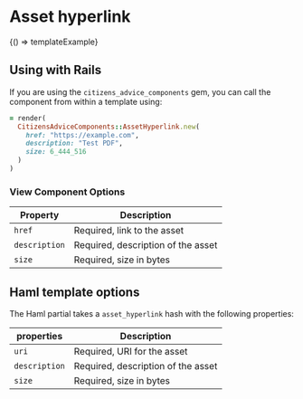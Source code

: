 

<Meta title="Components/Asset hyperlink" />

# Asset hyperlink

<Preview>
  <Story
    name="Example"
    parameters={{ docs: { source: { code: templateExample } } }}
  >
    {() => templateExample}
  </Story>
</Preview>

## Using with Rails

If you are using the `citizens_advice_components` gem, you can call the component from within a template using:

```rb
= render(
  CitizensAdviceComponents::AssetHyperlink.new(
    href: "https://example.com",
    description: "Test PDF",
    size: 6_444_516
  )
)
```

### View Component Options

| Property      | Description                        |
| ------------- | ---------------------------------- |
| `href`        | Required, link to the asset        |
| `description` | Required, description of the asset |
| `size`        | Required, size in bytes            |

## Haml template options

The Haml partial takes a `asset_hyperlink` hash with the following properties:

| properties    | Description                        |
| ------------- | ---------------------------------- |
| `uri`         | Required, URI for the asset        |
| `description` | Required, description of the asset |
| `size`        | Required, size in bytes            |

